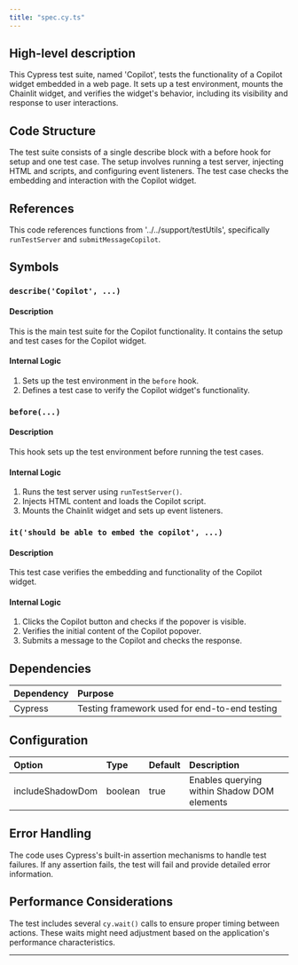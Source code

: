 ```yaml
---
title: "spec.cy.ts"
---
```


## High-level description
This Cypress test suite, named 'Copilot', tests the functionality of a Copilot widget embedded in a web page. It sets up a test environment, mounts the Chainlit widget, and verifies the widget's behavior, including its visibility and response to user interactions.

## Code Structure
The test suite consists of a single describe block with a before hook for setup and one test case. The setup involves running a test server, injecting HTML and scripts, and configuring event listeners. The test case checks the embedding and interaction with the Copilot widget.

## References
This code references functions from '../../support/testUtils', specifically `runTestServer` and `submitMessageCopilot`.

## Symbols

### `describe('Copilot', ...)`
#### Description
This is the main test suite for the Copilot functionality. It contains the setup and test cases for the Copilot widget.

#### Internal Logic
1. Sets up the test environment in the `before` hook.
2. Defines a test case to verify the Copilot widget's functionality.

### `before(...)`
#### Description
This hook sets up the test environment before running the test cases.

#### Internal Logic
1. Runs the test server using `runTestServer()`.
2. Injects HTML content and loads the Copilot script.
3. Mounts the Chainlit widget and sets up event listeners.

### `it('should be able to embed the copilot', ...)`
#### Description
This test case verifies the embedding and functionality of the Copilot widget.

#### Internal Logic
1. Clicks the Copilot button and checks if the popover is visible.
2. Verifies the initial content of the Copilot popover.
3. Submits a message to the Copilot and checks the response.

## Dependencies
| Dependency | Purpose |
|:-----------|:--------|
| Cypress | Testing framework used for end-to-end testing |

## Configuration
| Option | Type | Default | Description |
|:-------|:-----|:--------|:------------|
| includeShadowDom | boolean | true | Enables querying within Shadow DOM elements |

## Error Handling
The code uses Cypress's built-in assertion mechanisms to handle test failures. If any assertion fails, the test will fail and provide detailed error information.

## Performance Considerations
The test includes several `cy.wait()` calls to ensure proper timing between actions. These waits might need adjustment based on the application's performance characteristics.

___